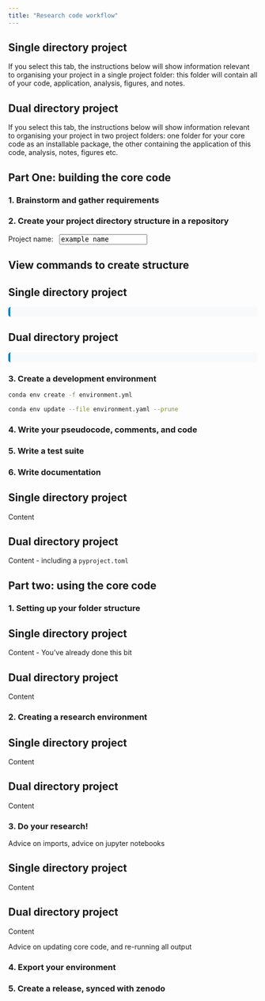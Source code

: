 ```yaml
---
title: "Research code workflow"
---
```


::: {.panel-tabset group="workflow"}
## Single directory project

If you select this tab, the instructions below will show information relevant to organising your project in a single project folder: this folder will contain all of your code, application, analysis, figures, and notes.

## Dual directory project

If you select this tab, the instructions below will show information relevant to organising your project in two project folders: one folder for your core code as an installable package, the other containing the application of this code, analysis, notes, figures etc. 

:::

## Part One: building the core code

### 1. Brainstorm and gather requirements

### 2. Create your project directory structure in a repository

<label>Project name: &nbsp; <input id="name" value="example_name" type="text" placeholder="example_name" pattern="[a-z0-9_]*" style="font-family:monospace;"></label>

:::::{.callout-note collapse="true"}
## View commands to create structure

:::: {.panel-tabset group="workflow"}
## Single directory project


<pre id="output_a" style="background-color: #f8f9fa; padding: 10px; border-radius: 5px; border-left: 4px solid #007acc;"></pre>


## Dual directory project


<pre id="output" style="background-color: #f8f9fa; padding: 10px; border-radius: 5px; border-left: 4px solid #007acc;"></pre>


<script>
const name = document.getElementById('name');

function updateOutput() {
    sanitized = (name.value || "").replace(/[^a-z0-9_]/g, "")
    output.textContent = 
`mkdir -p tests src/${sanitized}
touch {pyproject.toml,environment.yml,README.md,CITATION.cff,src/${sanitized}/__init__.py,src/${sanitized}/example.py}
echo -e 'import sys\nsys.path.append("src")' > tests/__init__.py
echo -e 'name: ${sanitized}-env

channels:
  - conda-forge
  - nodefaults

dependencies:
  - python=3.13
  - pytest
  - blackd
  - isort

  # remove/modify these as needed
  - numpy
  - pandas

  # keep this to install your Python package locally
  - pip
  - pip:
    - --editable .' > environment.yml
echo -e '[build-system]
requires = ["setuptools", "wheel"]
build-backend = "setuptools.build_meta"

[project]
name = "${sanitized}"
version = "0.1.0"
description = "Brief description"
authors = [{name = "Your Name"}]
requires-python = ">=3.13"

[tool.setuptools.packages.find]
where = ["src"]' > pyproject.toml`

   output_a.textContent = 
`mkdir -p tests src/${sanitized} data/raw data/results notebooks reports
touch {pyproject.toml,environment.yml,README.md,CITATION.cff,src/${sanitized}/__init__.py,src/${sanitized}/example.py}
echo -e 'import sys\nsys.path.append("src")' > tests/__init__.py
echo -e 'name: ${sanitized}-env

channels:
  - conda-forge
  - nodefaults

dependencies:
  - python=3.13
  - pytest
  - blackd
  - isort

  # remove/modify these as needed
  - numpy
  - pandas

  # keep this to install your Python package locally
  - pip
  - pip:
    - --editable .' > environment.yml
echo -e '[build-system]
requires = ["setuptools", "wheel"]
build-backend = "setuptools.build_meta"

[project]
name = "${sanitized}"
version = "0.1.0"
description = "Brief description"
authors = [{name = "Your Name"}]
requires-python = ">=3.13"

[tool.setuptools.packages.find]
where = ["src"]' > pyproject.toml`
    }

name.addEventListener('input', updateOutput);
updateOutput();

</script>


::::
:::::

### 3. Create a development environment

```bash
conda env create -f environment.yml
```

```bash
conda env update --file environment.yaml --prune
```

### 4. Write your pseudocode, comments, and code 

### 5. Write a test suite

### 6. Write documentation

::: {.panel-tabset group="workflow"}
## Single directory project

Content

## Dual directory project

Content - including a `pyproject.toml`
:::

## Part two: using the core code

### 1. Setting up your folder structure

::: {.panel-tabset group="workflow"}
## Single directory project

Content - You've already done this bit

## Dual directory project

Content
:::

### 2. Creating a research environment

::: {.panel-tabset group="workflow"}
## Single directory project

Content

## Dual directory project

Content
:::

### 3. Do your research!

Advice on imports, advice on jupyter notebooks

::: {.panel-tabset group="workflow"}
## Single directory project

Content

## Dual directory project

Content
:::

Advice on updating core code, and re-running all output

### 4. Export your environment

### 5. Create a release, synced with zenodo